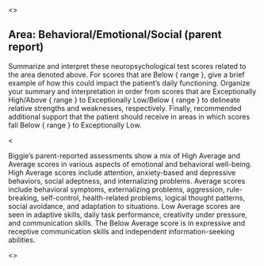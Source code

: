 <<PROMPT>>

## Area: Behavioral/Emotional/Social (parent report)

Summarize and interpret these neuropsychological test scores related to the area denoted above. For scores that are Below { range }, give a brief example of how this could impact the patient's daily functioning. Organize your summary and interpretation in order from scores that are Exceptionally High/Above { range } to Exceptionally Low/Below { range } to delineate relative strengths and weaknesses, respectively. Finally, recommended additional support that the patient should receive in areas in which scores fall Below { range } to Exceptionally Low.

<<EXAMPLE>>

Biggie's parent-reported assessments show a mix of High Average and Average scores in various aspects of emotional and behavioral well-being. High Average scores include attention, anxiety-based and depressive behaviors, social adeptness, and internalizing problems. Average scores include behavioral symptoms, externalizing problems, aggression, rule-breaking, self-control, health-related problems, logical thought patterns, social avoidance, and adaptation to situations. Low Average scores are seen in adaptive skills, daily task performance, creativity under pressure, and communication skills. The Below Average score is in expressive and receptive communication skills and independent information-seeking abilities.

<<END>>
